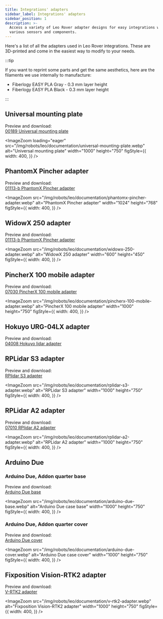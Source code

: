 ```yaml
---
title: Integrations' adapters
sidebar_label: Integrations' adapters
sidebar_position: 1
description: >-
  Access a variety of Leo Rover adapter designs for easy integrations with
  various sensors and components.
---
```


Here's a list of all the adapters used in Leo Rover integrations. These are
3D-printed and come in the easiest way to modify to your needs.

:::tip

If you want to reprint some parts and get the same aesthetics, here are the
filaments we use internally to manufacture:

- Fiberlogy EASY PLA Gray - 0.3 mm layer height
- Fiberlogy EASY PLA Black - 0.3 mm layer height

:::

## Universal mounting plate

Preview and download: \
[00189 Universal mounting plate](https://a360.co/2LK7U2E)

<ImageZoom
  loading="eager"
  src="/img/robots/leo/documentation/universal-mounting-plate.webp"
  alt="Universal mounting plate"
  width="1000"
  height="750"
  figStyle={{
    width: 400,
  }}
/>

## ​PhantomX Pincher adapter

Preview and download: \
[01113-b PhantomX Pincher adapter](https://a360.co/3qGAnF4)

<ImageZoom
  src="/img/robots/leo/documentation/phantomx-pincher-adapter.webp"
  alt="PhantomX Pincher adapter"
  width="1024"
  height="768"
  figStyle={{
    width: 400,
  }}
/>

## WidowX 250 adapter

Preview and download: \
[01113-b PhantomX Pincher adapter](https://a360.co/3qGAnF4)

<ImageZoom
  src="/img/robots/leo/documentation/widowx-250-adapter.webp"
  alt="WidowX 250 adapter"
  width="600"
  height="450"
  figStyle={{
    width: 400,
  }}
/>

## PincherX 100 mobile adapter

Preview and download: \
[07030 PincherX 100 mobile adapter](https://a360.co/3RCXQ8s)

<ImageZoom
  src="/img/robots/leo/documentation/pincherx-100-mobile-adapter.webp"
  alt="PincherX 100 mobile adapter"
  width="1000"
  height="750"
  figStyle={{
    width: 400,
  }}
/>

## Hokuyo URG-04LX adapter

Preview and download: \
[04008 Hokuyo lidar adapter](https://a360.co/3bY5GHk)

## RPLidar S3 adapter

Preview and download: \
[RPlidar S3 adapter](https://a360.co/3UFQMMe)

<ImageZoom
  src="/img/robots/leo/documentation/rplidar-s3-adapter.webp"
  alt="RPLidar S3 adapter"
  width="1000"
  height="750"
  figStyle={{
    width: 400,
  }}
/>

## RPLidar A2 adapter

Preview and download: \
[07010 RPlidar A2 adapter](https://a360.co/3daOwZW)

<ImageZoom
  src="/img/robots/leo/documentation/rplidar-a2-adapter.webp"
  alt="RPLidar A2 adapter"
  width="1000"
  height="750"
  figStyle={{
    width: 400,
  }}
/>

## Arduino Due

### Arduino Due, Addon quarter base

Preview and download: \
[Arduino Due base](https://a360.co/3NnlVOh)

<ImageZoom
  src="/img/robots/leo/documentation/arduino-due-base.webp"
  alt="Arduino Due case base"
  width="1000"
  height="750"
  figStyle={{
    width: 400,
  }}
/>

### Arduino Due, Addon quarter cover

Preview and download: \
[Arduino Due cover](https://a360.co/3mo3RaA)

<ImageZoom
  src="/img/robots/leo/documentation/arduino-due-cover.webp"
  alt="Arduino Due case cover"
  width="1000"
  height="750"
  figStyle={{
    width: 400,
  }}
/>

## Fixposition Vision-RTK2 adapter

Preview and download: \
[V-RTK2 adapter](https://a360.co/3OM7ypo)

<ImageZoom
  src="/img/robots/leo/documentation/v-rtk2-adapter.webp"
  alt="Fixposition Vision-RTK2 adapter"
  width="1000"
  height="750"
  figStyle={{
    width: 400,
  }}
/>
